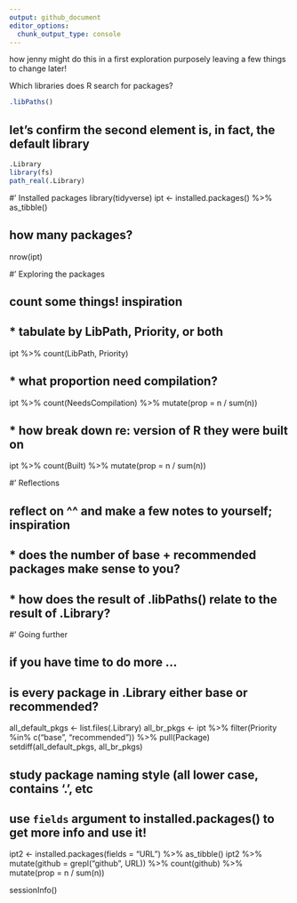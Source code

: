 ```yaml
---
output: github_document
editor_options: 
  chunk_output_type: console
---
```



how jenny might do this in a first exploration
purposely leaving a few things to change later!

Which libraries does R search for packages?

```r
.libPaths()
```

## let's confirm the second element is, in fact, the default library

```r
.Library
library(fs)
path_real(.Library)
```


#' Installed packages
library(tidyverse)
ipt <- installed.packages() %>%
  as_tibble()

## how many packages?
nrow(ipt)

#' Exploring the packages

## count some things! inspiration
##   * tabulate by LibPath, Priority, or both
ipt %>%
  count(LibPath, Priority)

##   * what proportion need compilation?
ipt %>%
  count(NeedsCompilation) %>%
  mutate(prop = n / sum(n))

##   * how break down re: version of R they were built on
ipt %>%
  count(Built) %>%
  mutate(prop = n / sum(n))

#' Reflections

## reflect on ^^ and make a few notes to yourself; inspiration
##   * does the number of base + recommended packages make sense to you?
##   * how does the result of .libPaths() relate to the result of .Library?


#' Going further

## if you have time to do more ...

## is every package in .Library either base or recommended?
all_default_pkgs <- list.files(.Library)
all_br_pkgs <- ipt %>%
  filter(Priority %in% c("base", "recommended")) %>%
  pull(Package)
setdiff(all_default_pkgs, all_br_pkgs)

## study package naming style (all lower case, contains '.', etc

## use `fields` argument to installed.packages() to get more info and use it!
ipt2 <- installed.packages(fields = "URL") %>%
  as_tibble()
ipt2 %>%
  mutate(github = grepl("github", URL)) %>%
  count(github) %>%
  mutate(prop = n / sum(n))


sessionInfo()
